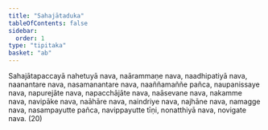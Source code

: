 ```yaml
---
title: "Sahajātaduka"
tableOfContents: false
sidebar:
  order: 1
type: "tipitaka"
basket: "ab"
---
```



<DynamicBreadcrumb />

<Division number="431">

<Paragraph number="1345">
Sahajātapaccayā nahetuyā nava, naārammaṇe nava, naadhipatiyā nava, naanantare nava, nasamanantare nava, naaññamaññe pañca, naupanissaye nava, napurejāte nava, napacchājāte nava, naāsevane nava, nakamme nava, navipāke nava, naāhāre nava, naindriye nava, najhāne nava, namagge nava, nasampayutte pañca, navippayutte tīṇi, nonatthiyā nava, novigate nava. (20)
</Paragraph>
</Division>